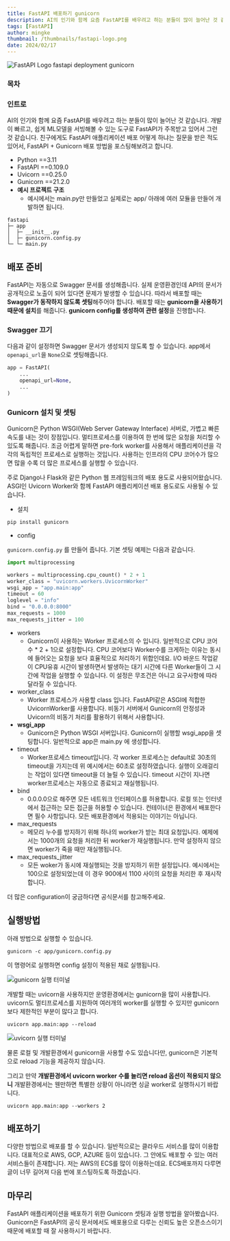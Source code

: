 ```yaml
---
title: FastAPI 배포하기 gunicorn
description: AI의 인기와 함께 요즘 FastAPI를 배우려고 하는 분들이 많이 늘어난 것 같습니다. 개발이 빠르고, 쉽게 ML모델을 서빙해볼 수 있는 도구로 FastAPI가 주목받고 있어서 그런것 같습니다. 친구에게도 FastAPI 애플리케이션 배포 어떻게 하냐는 질문을 받은 적도 있어서, FastAPI + Gunicorn 배포 방법을 포스팅해보려고 합니다.
tags: [FastAPI]
author: mingke
thumbnail: /thumbnails/fastapi-logo.png
date: 2024/02/17
---
```


<Image src="/thumbnails/fastapi-logo.png" alt="FastAPI Logo fastapi deployment gunicorn" />

### 목차

### 인트로

AI의 인기와 함께 요즘 FastAPI를 배우려고 하는 분들이 많이 늘어난 것 같습니다. 개발이 빠르고, 쉽게 ML모델을 서빙해볼 수 있는 도구로 FastAPI가 주목받고 있어서 그런것 같습니다. 친구에게도 FastAPI 애플리케이션 배포 어떻게 하냐는 질문을 받은 적도 있어서, FastAPI + Gunicorn 배포 방법을 포스팅해보려고 합니다.

- Python ==3.11
- FastAPI ==0.109.0
- Uvicorn ==0.25.0
- Gunicorn ==21.2.0
- **예시 프로젝트 구조**
  - 예시에서는 main.py만 만들었고 실제로는 app/ 아래에 여러 모듈을 만들어 개발하면 됩니다.

```
fastapi
├─ app
│  ├─ __init__.py
│  ├─ gunicorn.config.py
└─ └─ main.py
```

## 배포 준비

FastAPI는 자동으로 Swagger 문서를 생성해줍니다. 실제 운영환경인데 API의 문서가 공개적으로 노출이 되어 있다면 문제가 발생할 수 있습니다. 따라서 배포할 때는 **Swagger가 동작하지 않도록 셋팅**해주어야 합니다. 배포할 때는 **gunicorn을 사용하기 때문에 설치**를 해줍니다. **gunicorn config를 생성하여 관련 설정**을 진행합니다.

### Swagger 끄기

다음과 같이 설정하면 Swagger 문서가 생성되지 않도록 할 수 있습니다. app에서 `openapi_url`을 `None`으로 셋팅해줍니다.

```python
app = FastAPI(
    ...
    openapi_url=None,
    ...
)
```

### Gunicorn 설치 및 셋팅

Gunicorn은 Python WSGI(Web Server Gateway Interface) 서버로, 가볍고 빠른 속도를 내는 것이 장점입니다. 멀티프로세스를 이용하여 한 번에 많은 요청을 처리할 수 있도록 해줍니다. 조금 어렵게 말하면 pre-fork worker를 사용해서 애플리케이션을 각각의 독립적인 프로세스로 실행하는 것입니다. 사용하는 인프라의 CPU 코어수가 많으면 많을 수록 더 많은 프로세스를 실행할 수 있습니다.

주로 Django나 Flask와 같은 Python 웹 프레임워크의 배포 용도로 사용되어왔습니다. ASGI인 Uvicorn Worker와 함께 FastAPI 애플리케이션 배포 용도로도 사용될 수 있습니다.

- 설치

```python
pip install gunicorn
```

- config

`gunicorn.config.py` 를 만들어 줍니다. 기본 셋팅 예제는 다음과 같습니다.

```python
import multiprocessing

workers = multiprocessing.cpu_count() * 2 + 1
worker_class = "uvicorn.workers.UvicornWorker"
wsgi_app = "app.main:app"
timeout = 60
loglevel = "info"
bind = "0.0.0.0:8000"
max_requests = 1000
max_requests_jitter = 100
```

- workers
  - Gunicorn이 사용하는 Worker 프로세스의 수 입니다. 일반적으로 CPU 코어 수 \* 2 + 1으로 설정합니다. CPU 코어보다 Worker수를 크게하는 이유는 동시에 들어오는 요청을 보다 효율적으로 처리하기 위합인데요. I/O 바운드 작업같이 CPU유휴 시간이 발생하면서 발생하는 대기 시간에 다른 Worker들이 그 시간에 작업을 실행할 수 있습니다. 이 설정은 무조건은 아니고 요구사항에 따라 달라질 수 있습니다.
- worker_class
  - Worker 프로세스가 사용할 class 입니다. FastAPI같은 ASGI에 적합한 UvicornWorker를 사용합니다. 비동기 서버에서 Gunicorn의 안정성과 Uvicorn의 비동기 처리를 활용하기 위해서 사용합니다.
- **wsgi_app**
  - Gunicorn은 Python WSGI 서버입니다. Gunicorn이 실행할 wsgi_app을 셋팅합니다. 일반적으로 app은 main.py 에 생성합니다.
- timeout
  - Worker프로세스 timeout입니다. 각 worker 프로세스는 default로 30초의 timeout을 가지는데 위 예시에서는 60초로 설정하였습니다. 실행이 오래걸리는 작업이 있다면 timeout을 더 늘릴 수 있습니다. timeout 시간이 지나면 worker프로세스는 자동으로 종료되고 재실행됩니다.
- bind
  - 0.0.0.0으로 해주면 모든 네트워크 인터페이스를 허용합니다. 로컬 또는 인터넷에서 접근하는 모든 접근을 허용할 수 있습니다. 컨테이너은 환경에서 배포한다면 필수 사항입니다. 모든 배포환경에서 적용되는 이야기는 아닙니다.
- max_requests
  - 메모리 누수를 방지하기 위해 하나의 worker가 받는 최대 요청입니다. 예제에서는 1000개의 요청을 처리한 뒤 worker가 재실행됩니다. 만약 설정하지 않으면 worker가 죽을 때만 재실행됩니다.
- max_requests_jitter
  - 모든 woker가 동시에 재실행되는 것을 방지하기 위한 설정입니다. 예시에서는 100으로 설정되었는데 이 경우 900에서 1100 사이의 요청을 처리한 후 재시작합니다.

더 많은 configuration이 궁금하다면 공식문서를 참고해주세요.

<Link url="https://docs.gunicorn.org/en/latest/settings.html#config-file" />

## 실행방법

아래 방법으로 실행할 수 있습니다.

`gunicorn -c app/gunicorn.config.py`

이 명령어로 실행하면 config 설정이 적용된 채로 실행됩니다.

<Image
  src="/fastapi-deployment-gunicorn/01.png"
  alt="gunicorn 실행 터미널"
  caption="gunicorn 실행 터미널 예시"
/>

개발할 때는 uvicorn을 사용하지만 운영환경에서는 gunicorn을 많이 사용합니다. uvicorn도 멀티프로세스를 지원하여 여러개의 worker를 실행할 수 있지만 gunicorn 보다 제한적인 부분이 많다고 합니다.

`uvicorn app.main:app --reload`

<Image
  src="/fastapi-deployment-gunicorn/02.png"
  alt="uvicorn 실행 터미널"
  caption="uvicorn 실행 터미널 예시"
/>

물론 로컬 및 개발환경에서 gunicorn을 사용할 수도 있습니다만, gunicorn은 기본적으로 reload 기능을 제공하지 않습니다.

그리고 만약 **개발환경에서 uvicorn worker 수를 늘리면 reload 옵션이 적용되지 않으니** 개발환경에서는 웬만하면 특별한 상황이 아니라면 싱글 worker로 실행하시기 바랍니다.

`uvicorn app.main:app --workers 2`

## 배포하기

다양한 방법으로 배포를 할 수 있습니다. 일반적으로는 클라우드 서비스를 많이 이용합니다. 대표적으로 AWS, GCP, AZURE 등이 있습니다. 그 안에도 배포할 수 있는 여러 서비스들이 존재합니다. 저는 AWS의 ECS를 많이 이용하는데요. ECS배포까지 다루면 글이 너무 길어져 다음 번에 포스팅하도록 하겠습니다.

## 마무리

FastAPI 애플리케이션을 배포하기 위한 Gunicorn 셋팅과 실행 방법을 알아봤습니다. Gunicorn은 FastAPI의 공식 문서에서도 배포용으로 다루는 신뢰도 높은 오픈소스이기 때문에 배포할 때 잘 사용하시기 바랍니다.
